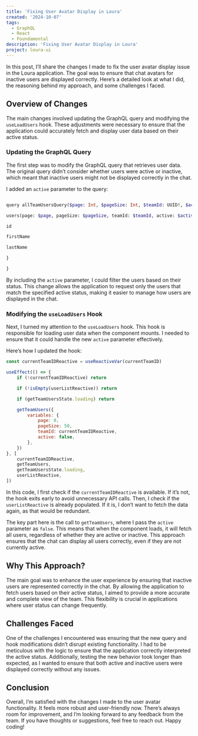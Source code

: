 ```yaml
---
title: 'Fixing User Avatar Display in Loura'
created: '2024-10-07'
tags:
  - GraphQL
  - React
  - Foundamental
description: 'Fixing User Avatar Display in Loura'
project: loura-ui
---
```


In this post, I’ll share the changes I made to fix the user avatar display issue
in the Loura application. The goal was to ensure that chat avatars for inactive
users are displayed correctly. Here’s a detailed look at what I did, the
reasoning behind my approach, and some challenges I faced.

## Overview of Changes

The main changes involved updating the GraphQL query and modifying the
`useLoadUsers` hook. These adjustments were necessary to ensure that the
application could accurately fetch and display user data based on their active
status.

### Updating the GraphQL Query

The first step was to modify the GraphQL query that retrieves user data. The
original query didn’t consider whether users were active or inactive, which
meant that inactive users might not be displayed correctly in the chat.

I added an `active` parameter to the query:

```graphql

query allTeamUsersQuery($page: Int, $pageSize: Int, $teamId: UUID!, $active: Boolean) {

users(page: $page, pageSize: $pageSize, teamId: $teamId, active: $active) {

id

firstName

lastName

}

}
```

By including the `active` parameter, I could filter the users based on their
status. This change allows the application to request only the users that match
the specified active status, making it easier to manage how users are displayed
in the chat.

### Modifying the `useLoadUsers` Hook

Next, I turned my attention to the `useLoadUsers` hook. This hook is responsible
for loading user data when the component mounts. I needed to ensure that it
could handle the new `active` parameter effectively.

Here’s how I updated the hook:

```javascript
const currentTeamIDReactive = useReactiveVar(currentTeamID)

useEffect(() => {
	if (!currentTeamIDReactive) return

	if (!isEmpty(userListReactive)) return

	if (getTeamUsersState.loading) return

	getTeamUsers({
		variables: {
			page: 0,
			pageSize: 50,
			teamId: currentTeamIDReactive,
			active: false,
		},
	})
}, [
	currentTeamIDReactive,
	getTeamUsers,
	getTeamUsersState.loading,
	userListReactive,
])
```

In this code, I first check if the `currentTeamIDReactive` is available. If it’s
not, the hook exits early to avoid unnecessary API calls. Then, I check if the
`userListReactive` is already populated. If it is, I don’t want to fetch the
data again, as that would be redundant.

The key part here is the call to `getTeamUsers`, where I pass the `active`
parameter as `false`. This means that when the component loads, it will fetch
all users, regardless of whether they are active or inactive. This approach
ensures that the chat can display all users correctly, even if they are not
currently active.

## Why This Approach?

The main goal was to enhance the user experience by ensuring that inactive users
are represented correctly in the chat. By allowing the application to fetch
users based on their active status, I aimed to provide a more accurate and
complete view of the team. This flexibility is crucial in applications where
user status can change frequently.

## Challenges Faced

One of the challenges I encountered was ensuring that the new query and hook
modifications didn’t disrupt existing functionality. I had to be meticulous with
the logic to ensure that the application correctly interpreted the active
status. Additionally, testing the new behavior took longer than expected, as I
wanted to ensure that both active and inactive users were displayed correctly
without any issues.

## Conclusion

Overall, I’m satisfied with the changes I made to the user avatar functionality.
It feels more robust and user-friendly now. There’s always room for improvement,
and I’m looking forward to any feedback from the team. If you have thoughts or
suggestions, feel free to reach out. Happy coding!
